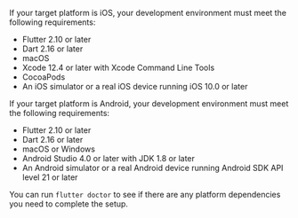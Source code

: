 <PlatformWrapper platform="flutter">

If your target platform is iOS, your development environment must meet the following requirements:
- Flutter 2.10 or later
- Dart 2.16 or later
- macOS
- Xcode 12.4 or later with Xcode Command Line Tools
- CocoaPods
- An iOS simulator or a real iOS device running iOS 10.0 or later

If your target platform is Android, your development environment must meet the following requirements:
- Flutter 2.10 or later
- Dart 2.16 or later
- macOS or Windows
- Android Studio 4.0 or later with JDK 1.8 or later
- An Android simulator or a real Android device running Android SDK API level 21 or later

<div class="alert note">You can run <code>flutter doctor</code> to see if there are any platform dependencies you need to complete the setup.</div>

</PlatformWrapper>